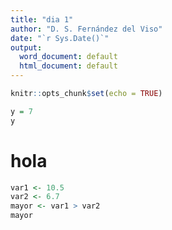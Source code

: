 ```yaml
---
title: "dia 1"
author: "D. S. Fernández del Viso"
date: "`r Sys.Date()`"
output:
  word_document: default
  html_document: default
---
```


```r
knitr::opts_chunk$set(echo = TRUE)
```

```r
y = 7
y
```

# hola
```r
var1 <- 10.5
var2 <- 6.7
mayor <- var1 > var2
mayor
```

